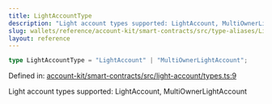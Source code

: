 ```yaml
---
title: LightAccountType
description: "Light account types supported: LightAccount, MultiOwnerLightAccount"
slug: wallets/reference/account-kit/smart-contracts/src/type-aliases/LightAccountType
layout: reference
---
```


```ts
type LightAccountType = "LightAccount" | "MultiOwnerLightAccount";
```

Defined in: [account-kit/smart-contracts/src/light-account/types.ts:9](https://github.com/alchemyplatform/aa-sdk/blob/923a52171f7246172caf350853843e6680197da9/account-kit/smart-contracts/src/light-account/types.ts#L9)

Light account types supported: LightAccount, MultiOwnerLightAccount
